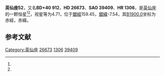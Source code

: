 {{Starbox begin
| name = 英仙座52
}}
{{Starbox observe
| epoch = [[J2000.0|J2000.0]]
| constell = [[英仙座|英仙座]]<ref name=SIMBAD>{{cite web
 | url=http://simbad.u-strasbg.fr/simbad/sim-id?Ident=HR+1306
 | title=Pulsating variable Star
 | publisher=Centre de Données astronomiques de Strasbourg
 | work=SIMBAD
 | accessdate=2012-07-13
 | archive-date=2019-09-14
 | archive-url=https://web.archive.org/web/20190914091420/http://simbad.u-strasbg.fr/simbad/sim-id?Ident=HR+1306
 }}</ref><ref name=DATA>{{cite web
 | url=http://vizier.u-strasbg.fr/viz-bin/VizieR-5?-out.add=.&-source=5050&-corr=PK=HR&-out.max=9999&HR=1306
 | title=VizieR Detailed Page
 | accessdate=2012-07-13
 | archive-date=2019-09-13
 | archive-url=https://web.archive.org/web/20190913202925/http://vizier.u-strasbg.fr/viz-bin/VizieR-5?-out.add=.&-source=5050&-corr=PK=HR&-out.max=9999&HR=1306
 }}</ref>
| 星官 = 
| ra = {{RA|4|14|53.3}}<ref name=SIMBAD /><ref name=DATA />
| dec = {{DEC|+40|29|1}}<ref name=SIMBAD /><ref name=DATA />
| appmag_v = 4.71<ref name=SIMBAD /><ref name=DATA />
}}
{{Starbox character
| class = G5Ib+A2V<ref name=SIMBAD /><ref name=DATA />
| b-v = 1.01<ref name=SIMBAD /><ref name=DATA />
| u-b = 0.65<ref name=SIMBAD /><ref name=DATA />
| r-i = 0.57<ref name=SIMBAD /><ref name=DATA />
| variable = 
}}
{{Starbox astrometry
| radial_v = 0.65
| prop_mo_ra = -2
| parallax = 0.004
| p_error = 
}}
{{Starbox catalog
| names =BD+40 912，[[SAO星表|SAO]] 39409，[[HD星表|HD]] 26673，[[HR星表|HR]] 1306}}
{{Starbox reference |Simbad=HR+1306}}
{{Starbox end}}

'''英仙座52'''，又名'''BD+40 912'''，'''HD 26673'''、'''SAO 39409'''、'''HR 1306'''，是[[英仙座|英仙座]]的一颗恒星<ref name=SIMBAD /><ref name=DATA />，视星等为4.71，位于[[銀道座標系|銀經]]159.45，[[銀道座標系|銀緯]]-7.54，其[[B1900.0|B1900.0]]坐标为赤經{{RA|4|8|4.8}}，赤緯{{DEC|+40|-7.54|50}}。

== 参考文献 ==
{{reflist}}

{{star-stub}}

{{英仙座恒星}}
{{星官|卷舌|6|7}}
[[Category:英仙座|Category:英仙座]]
[[Category:HD和HDE天體|26673]]
[[Category:HR天體|1306]]
[[Category:SAO天體|39409]]